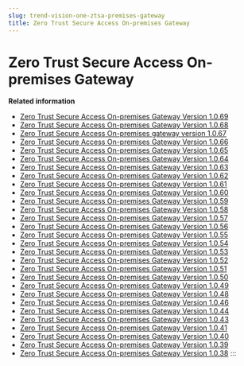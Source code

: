```yaml
---
slug: trend-vision-one-ztsa-premises-gateway
title: Zero Trust Secure Access On-premises Gateway
---
```

# Zero Trust Secure Access On-premises Gateway

**Related information**

- [Zero Trust Secure Access On-premises Gateway Version 1.0.69](ztsa-prem-gateway-v1-0-69.mdx)
- [Zero Trust Secure Access On-premises Gateway Version 1.0.68](ztsa-prem-gateway-v1-0-68.mdx)
- [Zero Trust Secure Access On-premises gateway version 1.0.67](ztsa-prem-gateway-v1-0-67.mdx)
- [Zero Trust Secure Access On-premises Gateway Version 1.0.66](ztsa-prem-gateway-v1-0-66.mdx)
- [Zero Trust Secure Access On-premises Gateway Version 1.0.65](ztsa-prem-gateway-v-1-0-65.mdx)
- [Zero Trust Secure Access On-premises Gateway Version 1.0.64](ztsa-prem-gateway-v-1-0-64.mdx)
- [Zero Trust Secure Access On-premises Gateway Version 1.0.63](ztsa-prem-gateway-v-1-0-63.mdx)
- [Zero Trust Secure Access On-premises Gateway Version 1.0.62](ztsa-prem-gateway-v-1-0-62.mdx)
- [Zero Trust Secure Access On-premises Gateway Version 1.0.61](ztsa-prem-gateway-v-1-0-61.mdx)
- [Zero Trust Secure Access On-premises Gateway Version 1.0.60](ztsa-prem-gateway-v-1-0-60.mdx)
- [Zero Trust Secure Access On-premises Gateway Version 1.0.59](ztsa-prem-gateway-v-1-0-59.mdx)
- [Zero Trust Secure Access On-premises Gateway Version 1.0.58](ztsa-prem-gateway-v-1-0-58.mdx)
- [Zero Trust Secure Access On-premises Gateway Version 1.0.57](ztsa-prem-gateway-v-1-0-57.mdx)
- [Zero Trust Secure Access On-premises Gateway Version 1.0.56](ztsa-prem-gw-v-1-0-56.mdx)
- [Zero Trust Secure Access On-premises Gateway Version 1.0.55](ztsa-prem-gateway-v-1-0-55.mdx)
- [Zero Trust Secure Access On-premises Gateway Version 1.0.54](ztsa-prem-gateway-v-1-0-54.mdx)
- [Zero Trust Secure Access On-premises Gateway Version 1.0.53](ztsa-prem-gateway-v-1-0-53.mdx)
- [Zero Trust Secure Access On-premises Gateway Version 1.0.52](ztsa-premises-gateway-v-1-0-52.mdx)
- [Zero Trust Secure Access On-premises Gateway Version 1.0.51](ztsa-premises-gateway-v-1-0-51.mdx)
- [Zero Trust Secure Access On-premises Gateway Version 1.0.50](ztsa-premises-gateway-v-1-0-50a.mdx)
- [Zero Trust Secure Access On-premises Gateway Version 1.0.49](ztsa-premises-gateway-v-1-0-49a.mdx)
- [Zero Trust Secure Access On-premises Gateway Version 1.0.48](ztsa-prem-gateway-v-1-0-48.mdx)
- [Zero Trust Secure Access On-premises Gateway Version 1.0.46](ztsa-prem-gateway-v-1-0-46.mdx)
- [Zero Trust Secure Access On-premises Gateway Version 1.0.44](ztsa-premises-gateway-v-1-0-44.mdx)
- [Zero Trust Secure Access On-premises Gateway Version 1.0.43](ztsa-premises-gateway-v-1-0-43.mdx)
- [Zero Trust Secure Access On-premises Gateway Version 1.0.41](ztsa-prem-gateway-v-1-0-41.mdx)
- [Zero Trust Secure Access On-premises Gateway Version 1.0.40](ztsa-premises-gateway-v-1-0-40.mdx)
- [Zero Trust Secure Access On-premises Gateway Version 1.0.39](ztsa-premises-gateway-v-1-0-39.mdx)
- [Zero Trust Secure Access On-premises Gateway Version 1.0.38](ztsa-premises-gateway-v-1-0-38.mdx)
:::
